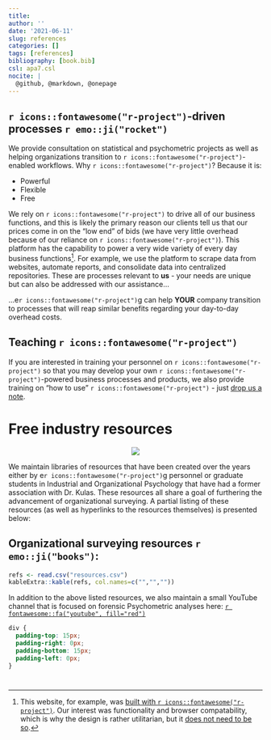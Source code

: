 ```yaml
---
title: 
author: ''
date: '2021-06-11'
slug: references
categories: []
tags: [references]
bibliography: [book.bib]
csl: apa7.csl
nocite: |
  @github, @markdown, @onepage
---
```


## `r icons::fontawesome("r-project")`-driven processes `r emo::ji("rocket")`

We provide consultation on statistical and psychometric projects as well as helping organizations transition to `r icons::fontawesome("r-project")`-enabled workflows. Why `r icons::fontawesome("r-project")`? Because it is:  

+ Powerful  
+ Flexible  
+ Free  
  
We rely on `r icons::fontawesome("r-project")` to drive all of our business functions, and this is likely the primary reason our clients tell us that our prices come in on the "low end" of bids (we have very little overhead because of our reliance on `r icons::fontawesome("r-project")`). This platform has the capability to power a very wide variety of every day business functions[^foot]. For example, we use the platform to scrape data from websites, automate reports, and consolidate data into centralized repositories. These are processes relevant to **us** - your needs are unique but can also be addressed with our assistance...    

...e`r icons::fontawesome("r-project")`g can  help **YOUR** company transition to processes that will reap similar benefits regarding your day-to-day overhead costs.   

## Teaching `r icons::fontawesome("r-project")`

If you are interested in training your personnel on `r icons::fontawesome("r-project")` so that you may develop your own `r icons::fontawesome("r-project")`-powered business processes and products, we also provide training on "how to use" `r icons::fontawesome("r-project")` - just [drop us a note](mailto:jtkulas@ergreports.com). 

# Free industry resources

<p align="center">
![](https://media.giphy.com/media/atcqQ5PuX41J6/giphy.gif)
</p>

We maintain libraries of resources that have been created over the years either by e`r icons::fontawesome("r-project")`g personnel or graduate students in Industrial and Organizational Psychology that have had a former association with Dr. Kulas. These resources all share a goal of furthering the advancement of organizational surveying. A partial listing of these resources (as well as hyperlinks to the resources themselves) is presented below:

## Organizational surveying resources `r emo::ji("books")`:{-}

```r

refs <- read.csv("resources.csv")
kableExtra::kable(refs, col.names=c("","",""))

```

In addition to the above listed resources, we also maintain a small YouTube channel that is focused on forensic Psychometric analyses here: [`r fontawesome::fa("youtube", fill="red")`](https://www.youtube.com/@forensicpsychometrics8300)

```css
div {
  padding-top: 15px;
  padding-right: 0px;
  padding-bottom: 15px;
  padding-left: 0px;
}
```

<div id="refs"></div>

# {-} 

[^foot]:This website, for example, was [built with `r icons::fontawesome("r-project")`](https://github.com/jtkulas/erg). Our interest was functionality and browser compatability, which is why the design is rather utilitarian, but it [does not need to be so](https://themefisher.com/hugo-business-themes).